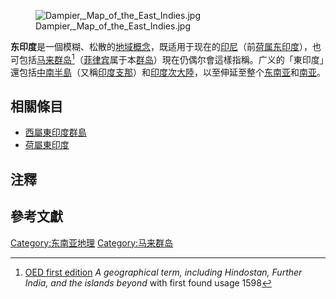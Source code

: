 [[Image:Dampier,_Map_of_the_East_Indies.jpg|thumb]]

'''东印度'''是一個模糊、松散的[[地域|地域]][[概念|概念]]，既适用于现在的[[印度尼西亚|印尼]]（前[[荷屬東印度|荷属东印度]]），也可包括[[马来群岛|马来群岛]]<ref>[[Oxford_English_Dictionary|OED first edition]] ''A geographical term, including Hindostan, Further India, and the islands beyond'' with first found usage 1598</ref>（[[菲律宾|菲律宾]]属于本[[群岛|群岛]]）現在仍偶尔會這樣指稱。广义的「東印度」還包括[[中南半島|中南半島]]（又稱[[中南半島|印度支那]]）和[[印度次大陸|印度次大陸]]，以至伸延至整个[[东南亚|东南亚]]和[[南亚|南亚]]。

==相關條目==
*[[西屬東印度群島|西屬東印度群島]]
*[[荷屬東印度|荷屬東印度]]

==注釋==
<references/>

==參考文獻==
{{reflist|2}}

{{东盟}}

[[Category:东南亚地理|Category:东南亚地理]]
[[Category:马来群岛|Category:马来群岛]]